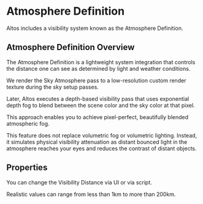 Atmosphere Definition
=====================

Altos includes a visibility system known as the Atmosphere Definition.

Atmosphere Definition Overview
------------------------------

The Atmosphere Definition is a lightweight system integration that controls the distance one can see as determined by light and weather conditions.

We render the Sky Atmosphere pass to a low-resolution custom render texture during the sky setup passes.

Later, Altos executes a depth-based visibility pass that uses exponential depth fog to blend between the scene color and the sky color at that pixel.

This approach enables you to achieve pixel-perfect, beautifully blended atmospheric fog.

This feature does not replace volumetric fog or volumetric lighting. Instead, it simulates physical visibility attenuation as distant bounced light in the atmosphere reaches your eyes and reduces the contrast of distant objects.

Properties
----------

You can change the Visibility Distance via UI or via script.

Realistic values can range from less than 1km to more than 200km.